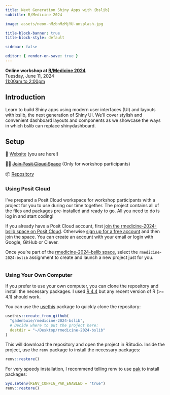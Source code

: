 ```yaml
---
title: Next Generation Shiny Apps with {bslib}
subtitle: R/Medicine 2024

image: assets/neom-nMzbnMzMjYU-unsplash.jpg

title-block-banner: true
title-block-style: default

sidebar: false

editor: { render-on-save: true }
---
```


```{=html}
<style>
.quarto-title-banner {
    color: var(--bs-body-color);
    background-image: url({{< meta image >}});
    background-size: cover;
    background-position: center;
    height: 400px;
    transition: filter 45s;
}
.quarto-title-banner h1 {
    color: var(--bs-body-color);
    font-weight: 300 !important;
    font-size: max(min(4vw, 2.5em), 1.5em);
    text-wrap: pretty;
}
@media (max-width: 575.98px) {
    .quarto-title-banner {
        height: 300px;
    }
}
</style>
<script>
function setHue() {
    const randomHue = Math.random() * 360
    document.querySelector('.quarto-title-banner').style.filter = `hue-rotate(${randomHue}deg)`
}
setHue()
document.addEventListener("DOMContentLoaded", setHue)
</script>
```

::: {.lead .mb-4}
**Online workshop at [R/Medicine 2024](https://rconsortium.github.io/RMedicine_website/)** <br>
Tuesday, June 11, 2024<br>
[11:00am to 2:00pm](https://www.timeanddate.com/worldclock/fixedtime.html?msg=Next+Generation+Shiny+Apps+with+%7Bbslib%7D&iso=20240611T11&p1=25&ah=3)
:::

## Introduction

Learn to build Shiny apps using modern user interfaces (UI) and layouts with bslib, the next generation of Shiny UI.
We’ll cover stylish and convenient dashboard layouts and components as we showcase the ways in which bslib can replace shinydashboard.

## Setup

::: lead
📘 [Website] (you are here!)

🧑‍💻 ~~[Join Posit Cloud Space][posit-cloud-join]~~ (Only for workshop participants)

📦 [Repository]
:::

### Using Posit Cloud

I've prepared a Posit Cloud workspace for workshop participants with a project for you to use during our time together.
The project contains all of the files and packages pre-installed and ready to go.
All you need to do is log in and start coding!

If you already have a Posit Cloud account, first [join the rmedicine-2024-bslib space on Posit Cloud][posit-cloud-join].
Otherwise [sign up for a free account](https://cloud.posit.org/signup) and then join the space.
You can create an account with your email or login with Google, GitHub or Clever.

Once you're part of the [rmedicine-2024-bslib space][posit-cloud-join], select the `rmedicine-2024-bslib` assignment to create and launch a new project just for you.

![](assets/posit-cloud-project.png){.shadow-lg .img-fluid alt=""}

[website]: https://pkg.garrickadenbuie.com/rmedicine-2024-bslib
[repository]: https://github.com/gadenbuie/rmedicine-2024-bslib
[posit-cloud-join]: https://posit.cloud/spaces/522996/join?access_code=B1zT1aIAcKTzlSb1ejep9W4gC14a96a29Ie9wx5g

### Using Your Own Computer

If you prefer to use your own computer, you can clone the repository and install the necessary packages.
I used [R 4.4](https://r-project.org) but any recent version of R (>= 4.1) should work.

You can use the [usethis](https://usethis.r-lib.org) package to quickly clone the repository:

```r
usethis::create_from_github(
  "gadenbuie/rmedicine-2024-bslib",
  # Decide where to put the project here:
  destdir = "~/Desktop/rmedicine-2024-bslib"
)
```

This will download the repository and open the project in RStudio.
Inside the project, use the `renv` package to install the necessary packages:

```r
renv::restore()
```

For very speedy installation, I recommend telling renv to use [pak](https://pak.r-lib.org/) to install packages:

```r
Sys.setenv(RENV_CONFIG_PAK_ENABLED = "true")
renv::restore()
```
